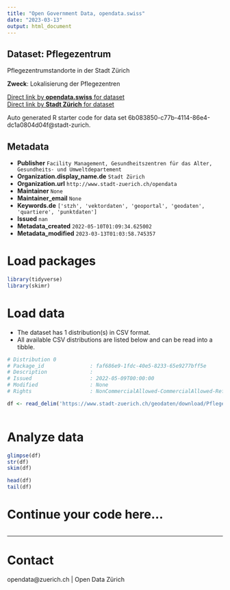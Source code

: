 ```yaml
---
title: "Open Government Data, opendata.swiss"
date: "2023-03-13"
output: html_document
---
```


## Dataset: Pflegezentrum

Pflegezentrumstandorte in der Stadt Zürich

**Zweck**: Lokalisierung der Pflegezentren

[Direct link by **opendata.swiss** for dataset](https://opendata.swiss/de/dataset/pflegezentrum1)<br>
[Direct link by **Stadt Zürich** for dataset](https://data.stadt-zuerich.ch/dataset/geo_pflegezentrum)

Auto generated R starter code for data set 6b083850-c77b-4114-86e4-dc1a0804d04f@stadt-zurich.

## Metadata

- **Publisher** `Facility Management, Gesundheitszentren für das Alter, Gesundheits- und Umweltdepartement`
- **Organization.display_name.de** `Stadt Zürich`
- **Organization.url** `http://www.stadt-zuerich.ch/opendata`
- **Maintainer** `None`
- **Maintainer_email** `None`
- **Keywords.de** `['stzh', 'vektordaten', 'geoportal', 'geodaten', 'quartiere', 'punktdaten']`
- **Issued** `nan`
- **Metadata_created** `2022-05-10T01:09:34.625002`
- **Metadata_modified** `2023-03-13T01:03:58.745357`


# Load packages

```r

library(tidyverse)
library(skimr)

```

# Load data

-   The dataset has 1 distribution(s) in CSV format.
-   All available CSV distributions are listed below and can be read into a tibble.

```r

# Distribution 0
# Package_id               : faf686e9-1fdc-40e5-8233-65e9277bff5e
# Description              : 
# Issued                   : 2022-05-09T00:00:00
# Modified                 : None
# Rights                   : NonCommercialAllowed-CommercialAllowed-ReferenceNotRequired

df <- read_delim('https://www.stadt-zuerich.ch/geodaten/download/Pflegezentrum?format=10008')



```

# Analyze data

```r

glimpse(df)
str(df)
skim(df)

head(df)
tail(df)

```

# Continue your code here...

```r

```

------------------------------------------------------------------------

# Contact

opendata@zuerich.ch | Open Data Zürich
